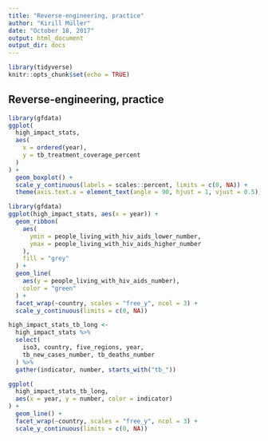```yaml
---
title: "Reverse-engineering, practice"
author: "Kirill Müller"
date: "October 18, 2017"
output: html_document
output_dir: docs
---
```


```r
library(tidyverse)
knitr::opts_chunk$set(echo = TRUE)
```


## Reverse-engineering, practice

```r
library(gfdata)
ggplot(
  high_impact_stats,
  aes(
    x = ordered(year),
    y = tb_treatment_coverage_percent
  )
) +
  geom_boxplot() +
  scale_y_continuous(labels = scales::percent, limits = c(0, NA)) +
  theme(axis.text.x = element_text(angle = 90, hjust = 1, vjust = 0.5))
```


```r
library(gfdata)
ggplot(high_impact_stats, aes(x = year)) +
  geom_ribbon(
    aes(
      ymin = people_living_with_hiv_aids_lower_number,
      ymax = people_living_with_hiv_aids_higher_number
    ),
    fill = "grey"
  ) +
  geom_line(
    aes(y = people_living_with_hiv_aids_number),
    color = "green"
  ) +
  facet_wrap(~country, scales = "free_y", ncol = 3) +
  scale_y_continuous(limits = c(0, NA))
```


```r
high_impact_stats_tb_long <-
  high_impact_stats %>%
  select(
    iso3, country, five_regions, year,
    tb_new_cases_number, tb_deaths_number
  ) %>%
  gather(indicator, number, starts_with("tb_"))

ggplot(
  high_impact_stats_tb_long,
  aes(x = year, y = number, color = indicator)
) +
  geom_line() +
  facet_wrap(~country, scales = "free_y", ncol = 3) +
  scale_y_continuous(limits = c(0, NA))
```
